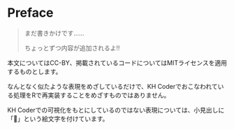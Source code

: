 # Preface {.unnumbered}

> まだ書きかけです……
>
> ちょっとずつ内容が追加されるよ!!

本文についてはCC-BY、掲載されているコードについてはMITライセンスを適用するものとします。

なんとなく似たような表現をめざしているだけで、KH Coderでおこなわれている処理をRで再実装することをめざすものではありません。

KH Coderでの可視化をもとにしているのではない表現については、小見出しに「📌」という絵文字を付けています。
